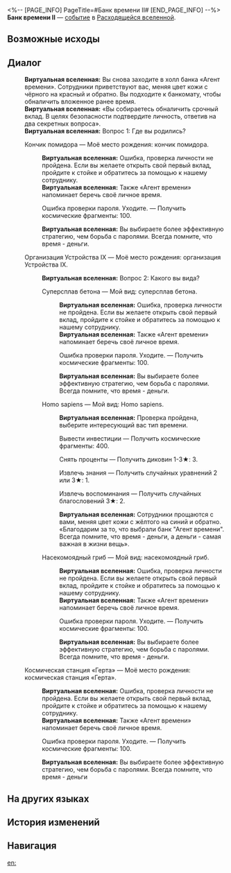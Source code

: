 <%-- [PAGE_INFO]
PageTitle=#Банк времени II#
[END_PAGE_INFO] --%>
{{Дополнить}}
{{ВВ Событие Инфобокс
|id                 = 22801-22
|Название           = 
|Изображение        = Событие ВВ Сделка.png
|Испытание_в_вв     = 
|Испытание_в_рое    = 
|Испытание_в_зиш    = 
|Испытание_в_рв     = Неизвестно
|Испытание_в_облнеп = 
|Требования         = 
|Пред               = 
|След               = 
|Упоминания         = 
|Порядок            = 
|Порядок_рв         = 111
}}
'''Банк времени II''' — [[Расходящаяся вселенная/События|событие]] в [[Расходящаяся вселенная|Расходящейся вселенной]].

==Возможные исходы==
{{Возможные исходы
|Выбор_1 = Кончик помидора

|Выбор_1_1 = Ошибка проверки пароля. Уходите.
|Результат_1_1 = Получить космические фрагменты: 100.

|Выбор_2 = Организация Устройства IX

|Выбор_2_1 = Суперсплав бетона

|Выбор_2_1_1 = Ошибка проверки пароля. Уходите.
|Результат_2_1_1 = Получить космические фрагменты: 100.

|Выбор_2_2 = Homo sapiens

|Выбор_2_2_1 = Вывести инвестиции
|Результат_2_2_1 = Получить космические фрагменты: 400.

|Выбор_2_2_2 = Снять проценты
|Результат_2_2_2 = Получить диковин 1-3★: 3.

|Выбор_2_2_3 = Извлечь знания
|Результат_2_2_3 = Получить случайных уравнений 2 или 3★: 1.

|Выбор_2_2_4 = Извлечь воспоминания
|Результат_2_2_4 = Получить случайных благословений 3★: 2.

|Выбор_2_3 = Насекомоядный гриб

|Выбор_2_3_1 = Ошибка проверки пароля. Уходите.
|Результат_2_3_1 = Получить космические фрагменты: 100.

|Выбор_3 = Космическая станция «Герта»

|Выбор_3_1 = Ошибка проверки пароля. Уходите.
|Результат_3_1 = Получить космические фрагменты: 100.
}}

==Диалог==
{{Диалог Начало}}
:'''Виртуальная вселенная:''' Вы снова заходите в холл банка «Агент времени». Сотрудники приветствуют вас, меняя цвет кожи с чёрного на красный и обратно. Вы подходите к банкомату, чтобы обналичить вложенное ранее время.
:'''Виртуальная вселенная:''' «Вы собираетесь обналичить срочный вклад. В целях безопасности подтвердите личность, ответив на два секретных вопроса».
:'''Виртуальная вселенная:''' Вопрос 1: Где вы родились?
:{{Диалог|Звезда}} Кончик помидора &mdash; Моё место рождения: кончик помидора.
::'''Виртуальная вселенная:''' Ошибка, проверка личности не пройдена. Если вы желаете открыть свой первый вклад, пройдите к стойке и обратитесь за помощью к нашему сотруднику.
::'''Виртуальная вселенная:''' Также «Агент времени» напоминает беречь своё личное время.
::{{Диалог|Звезда}} Ошибка проверки пароля. Уходите. &mdash; Получить космические фрагменты: 100.
::'''Виртуальная вселенная:''' Вы выбираете более эффективную стратегию, чем борьба с паролями. Всегда помните, что время - деньги.
:{{Диалог|Звезда}} Организация Устройства IX &mdash; Моё место рождения: организация Устройства IX.
::'''Виртуальная вселенная:''' Вопрос 2: Какого вы вида?
::{{Диалог|Звезда}} Суперсплав бетона &mdash; Мой вид: суперсплав бетона.
:::'''Виртуальная вселенная:''' Ошибка, проверка личности не пройдена. Если вы желаете открыть свой первый вклад, пройдите к стойке и обратитесь за помощью к нашему сотруднику.
:::'''Виртуальная вселенная:''' Также «Агент времени» напоминает беречь своё личное время.
:::{{Диалог|Звезда}} Ошибка проверки пароля. Уходите. &mdash; Получить космические фрагменты: 100.
:::'''Виртуальная вселенная:''' Вы выбираете более эффективную стратегию, чем борьба с паролями. Всегда помните, что время - деньги.
::{{Диалог|Звезда}} Homo sapiens &mdash; Мой вид: Homo sapiens.
:::'''Виртуальная вселенная:''' Проверка пройдена, выберите интересующий вас тип времени.
:::{{Диалог|Звезда}} Вывести инвестиции &mdash; Получить космические фрагменты: 400.
:::{{Диалог|Звезда}} Снять проценты &mdash; Получить диковин 1-3★: 3.
:::{{Диалог|Звезда}} Извлечь знания &mdash; Получить случайных уравнений 2 или 3★: 1.
:::{{Диалог|Звезда}} Извлечь воспоминания &mdash; Получить случайных благословений 3★: 2.
:::'''Виртуальная вселенная:''' Сотрудники прощаются с вами, меняя цвет кожи с жёлтого на синий и обратно. «Благодарим за то, что выбрали банк "Агент времени". Всегда помните, что время - деньги, а деньги - самая важная в жизни вещь».
::{{Диалог|Звезда}} Насекомоядный гриб &mdash; Мой вид: насекомоядный гриб.
:::'''Виртуальная вселенная:''' Ошибка, проверка личности не пройдена. Если вы желаете открыть свой первый вклад, пройдите к стойке и обратитесь за помощью к нашему сотруднику.
:::'''Виртуальная вселенная:''' Также «Агент времени» напоминает беречь своё личное время.
:::{{Диалог|Звезда}} Ошибка проверки пароля. Уходите. &mdash; Получить космические фрагменты: 100.
:::'''Виртуальная вселенная:''' Вы выбираете более эффективную стратегию, чем борьба с паролями. Всегда помните, что время - деньги.
:{{Диалог|Звезда}} Космическая станция «Герта» &mdash; Моё место рождения: космическая станция «Герта».
::'''Виртуальная вселенная:''' Ошибка, проверка личности не пройдена. Если вы желаете открыть свой первый вклад, пройдите к стойке и обратитесь за помощью к нашему сотруднику.
::'''Виртуальная вселенная:''' Также «Агент времени» напоминает беречь своё личное время.
::{{Диалог|Звезда}} Ошибка проверки пароля. Уходите. &mdash; Получить космические фрагменты: 100.
::'''Виртуальная вселенная:''' Вы выбираете более эффективную стратегию, чем борьба с паролями. Всегда помните, что время - деньги
{{Диалог Конец}}

==На других языках==
{{На других языках
|en   = Time Bank (II)
|zhs  = 时间银行（其二）
|zht  = 時間銀行（其二）
|ja   = タイムバンク（その2）
|ko   = 시간 은행 (2)
|es   = Banco del tiempo (II)
|fr   = Banque du temps (II)
|ru   = Банк времени II
|th   = ธนาคารกาลเวลา (II)
|vi   = Ngân Hàng Thời Gian (II)
|de   = Zeit-Bank (Teil 2)
|id   = Bank Waktu (2)
|pt   = Banco de Tempo (II)
}}

==История изменений==
{{История изменений|null}}

==Навигация==
{{События ВВ Навбокс}}

[[en:]]